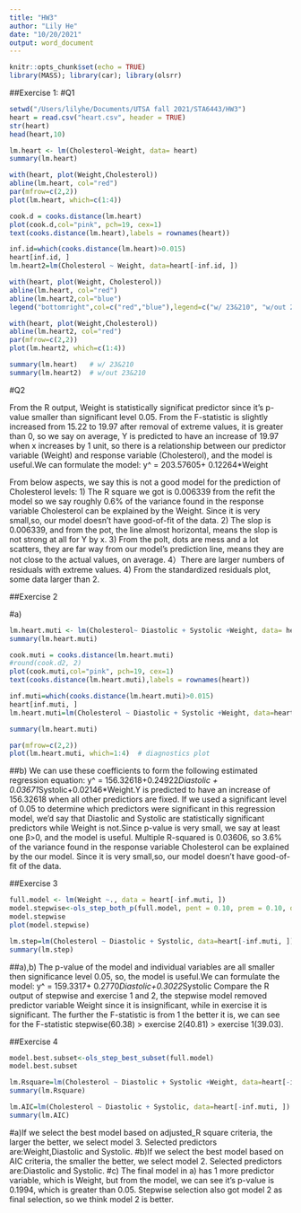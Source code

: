 ```yaml
---
title: "HW3"
author: "Lily He"
date: "10/20/2021"
output: word_document
---
```


```r
knitr::opts_chunk$set(echo = TRUE)
library(MASS); library(car); library(olsrr)
```

##Exercise 1:
#Q1
```r
setwd("/Users/lilyhe/Documents/UTSA fall 2021/STA6443/HW3")
heart = read.csv("heart.csv", header = TRUE)
str(heart)
head(heart,10)
```

```r
lm.heart <- lm(Cholesterol~Weight, data= heart)
summary(lm.heart)
```

```r
with(heart, plot(Weight,Cholesterol))
abline(lm.heart, col="red")
par(mfrow=c(2,2))
plot(lm.heart, which=c(1:4))
```

```r
cook.d = cooks.distance(lm.heart)
plot(cook.d,col="pink", pch=19, cex=1)
text(cooks.distance(lm.heart),labels = rownames(heart))
```

```r
inf.id=which(cooks.distance(lm.heart)>0.015)
heart[inf.id, ]
lm.heart2=lm(Cholesterol ~ Weight, data=heart[-inf.id, ])
```

```r
with(heart, plot(Weight, Cholesterol))
abline(lm.heart, col="red")
abline(lm.heart2,col="blue")
legend("bottomright",col=c("red","blue"),legend=c("w/ 23&210", "w/out 23&210"), cex=0.8, title.adj=0.15, lty=1)
```
```r
with(heart, plot(Weight,Cholesterol))
abline(lm.heart2, col="red")
par(mfrow=c(2,2))
plot(lm.heart2, which=c(1:4))
```



```r
summary(lm.heart)   # w/ 23&210 
summary(lm.heart2)  # w/out 23&210
```
#Q2

From the R output, Weight is statistically significat predictor since it's p-value smaller than significant level 0.05. From the F-statistic is slightly increased from 15.22 to 19.97 after removal of extreme values, it is greater than 0, so we say on average, Y is predicted to have an increase of 19.97 when x increases by 1 unit, so there is a relationship between our predictor variable (Weight) and response variable (Cholesterol), and the model is useful.We can formulate the model: y^ = 203.57605+ 0.12264*Weight

From below aspects, we say this is not a good model for the prediction of Cholesterol levels:
1) The R square we got is 0.006339 from the refit the model so we say roughly 0.6% of the variance found in the response variable Cholesterol can be explained by the Weight. Since it is very small,so, our model doesn't have good-of-fit of the data. 
2) The slop is 0.006339, and from the pot, the line almost horizontal, means the slop is not strong at all for Y by x.
3) From the polt, dots are mess and a lot scatters, they are far way from our model’s prediction line, means they are not close to the actual values, on average.
4）There are larger numbers of residuals with extreme values.
4) From the standardized residuals plot, some data larger than 2.


##Exercise 2

#a)
```r
lm.heart.muti <- lm(Cholesterol~ Diastolic + Systolic +Weight, data= heart)
summary(lm.heart.muti)
```

```r
cook.muti = cooks.distance(lm.heart.muti)
#round(cook.d2, 2)
plot(cook.muti,col="pink", pch=19, cex=1)
text(cooks.distance(lm.heart.muti),labels = rownames(heart))
```


```r
inf.muti=which(cooks.distance(lm.heart.muti)>0.015)
heart[inf.muti, ]
lm.heart.muti=lm(Cholesterol ~ Diastolic + Systolic +Weight, data=heart[-inf.muti, ])

```

```r
summary(lm.heart.muti)
```
```r
par(mfrow=c(2,2))
plot(lm.heart.muti, which=1:4)  # diagnostics plot 

```

##b)
We can use these coefficients to form the following estimated regression equation:
y^ = 156.32618+0.24922*Diastolic + 0.03671*Systolic+0.02146*Weight.Y is predicted to have an increase of 156.32618 when all other predictiors are fixed.
If we used a significant level of 0.05 to determine which predictors were significant in this regression model, we’d say that Diastolic and Systolic are statistically significant predictors while Weight is not.Since p-value is very small, we say at least one β>0, and the model is useful.
Multiple R-squared is 0.03606, so 3.6% of the variance found in the response variable Cholesterol can be explained by the our model. Since it is very small,so, our model doesn't have good-of-fit of the data.

##Exercise 3

```r

full.model <- lm(Weight ~., data = heart[-inf.muti, ])
model.stepwise<-ols_step_both_p(full.model, pent = 0.10, prem = 0.10, details = FALSE)
model.stepwise
plot(model.stepwise)

```

```r
lm.step=lm(Cholesterol ~ Diastolic + Systolic, data=heart[-inf.muti, ])
summary(lm.step)
```
##a),b)
The p-value of the model and individual variables are all smaller then significance level 0.05, so, the model is useful.We can formulate the model: y^ = 159.3317+ 0.2770*Diastolic+0.3022*Systolic
Compare the R output of stepwise and exercise 1 and 2, the stepwise model removed predictor variable Weight since it is insignificant, while in exercise it is significant.
The further the F-statistic is from 1 the better it is, we can see for the F-statistic stepwise(60.38) > exercise 2(40.81) > exercise 1(39.03).

##Exercise 4
```r
model.best.subset<-ols_step_best_subset(full.model)
model.best.subset
```

```r
lm.Rsquare=lm(Cholesterol ~ Diastolic + Systolic +Weight, data=heart[-inf.muti, ])
summary(lm.Rsquare)
```

```r
lm.AIC=lm(Cholesterol ~ Diastolic + Systolic, data=heart[-inf.muti, ])
summary(lm.AIC)
```


#a)If we select the best model based on adjusted_R square criteria, the larger the better, we select model 3. Selected predictors are:Weight,Diastolic and Systolic.
#b)If we select the best model based on AIC criteria, the smaller the better, we select model 2. Selected predictors are:Diastolic and Systolic.
#c) The final model in a) has 1 more predictor variable, which is Weight, but from the model, we can see it's p-value is 0.1994, which is greater than 0.05. Stepwise selection also got model 2 as final selection, so we think model 2 is better.
